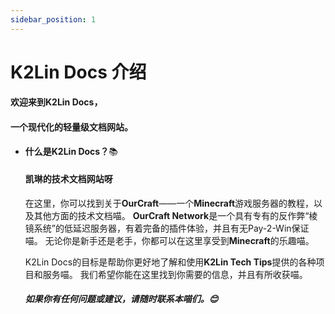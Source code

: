 ```yaml
---
sidebar_position: 1
---
```


# K2Lin Docs 介绍

#### 欢迎来到K2Lin Docs，
#### 一个现代化的轻量级文档网站。

- **什么是K2Lin Docs？**📚

    #### 凯琳的技术文档网站呀

    在这里，你可以找到关于**OurCraft**——一个**Minecraft**游戏服务器的教程，以及其他方面的技术文档喵。
    **OurCraft Network**是一个具有专有的反作弊“棱镜系统”的低延迟服务器，有着完备的插件体验，并且有无Pay-2-Win保证喵。
    无论你是新手还是老手，你都可以在这里享受到**Minecraft**的乐趣喵。

    K2Lin Docs的目标是帮助你更好地了解和使用**K2Lin Tech Tips**提供的各种项目和服务喵。
    我们希望你能在这里找到你需要的信息，并且有所收获喵。
    ##### 如果你有任何问题或建议，请随时联系本喵们。😊